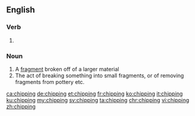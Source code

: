 ==English==

===Verb===
{{head|en|present participle}}

# {{present participle of|chip|lang=en}}

===Noun===
{{en-noun}}

# A [[fragment]] broken off of a larger material
# The act of breaking something into small fragments, or of removing fragments from pottery etc.

[[ca:chipping]]
[[de:chipping]]
[[et:chipping]]
[[fr:chipping]]
[[ko:chipping]]
[[it:chipping]]
[[ku:chipping]]
[[my:chipping]]
[[sv:chipping]]
[[ta:chipping]]
[[chr:chipping]]
[[vi:chipping]]
[[zh:chipping]]